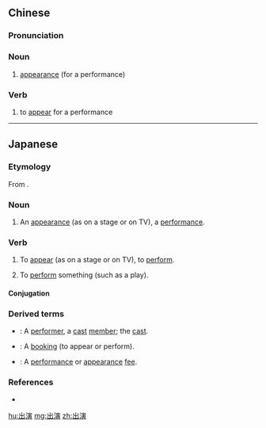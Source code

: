 ==Chinese==
{{zh-forms}}

===Pronunciation===
{{zh-pron
|m=chūyǎn
|mn=chhut-ián
|cat=n
}}

===Noun===
{{zh-noun}}
# [[appearance]] (for a performance)

===Verb===
{{zh-verb}}
# to [[appear]] for a performance

----

==Japanese==
{{ja-kanjitab|しゅつ|えん|yomi=on}}

===Etymology===
From {{etyl|zhx|ja|sort=しゅつえん}} {{m|zh|sc=Hani|出演}}.

===Noun===
{{ja-noun|しゅつえん}}

# An [[appearance]] (as on a stage or on TV), a [[performance]].
#: {{ja-usex|あの女優はテレビでの'''出演'''はほとんどないです。|あの じょゆう は テレビ で の '''しゅつえん''' は ほとんど ない です。|That actress has almost no TV '''appearances'''. / That actress almost never '''appears''' on TV.}}

===Verb===
{{ja-verb-suru|しゅつえん}}

# {{qualifier|intransitive}} To [[appear]] (as on a stage or on TV), to [[perform]].
#: {{ja-usex|あの 女優 は テレビ に よく '''出演''' する。|あの じょゆう は テレビ に よく '''しゅつえん''' する。|That actress often '''appears''' on TV.}}
# {{qualifier|transitive}} To [[perform]] something (such as a play).
#: {{ja-usex|喜劇 を '''出演''' する|きげき を '''しゅつえん''' する|'''perform''' a comedy}}

====Conjugation====
{{ja-suru|しゅつえん}}

===Derived terms===
* {{ja-r|出演者|しゅつえんしゃ}}: A [[performer]], a [[cast]] [[member]]; {{qualifier|collectively}} the [[cast]].
* {{ja-r|出演契約|しゅつえんけいやく}}: A [[booking]] (to appear or perform).
* {{ja-r|出演料|しゅつえんりょう}}: A [[performance]] or [[appearance]] [[fee]].

===References===
* {{R:Shogakukan}}

[[hu:出演]]
[[mg:出演]]
[[zh:出演]]